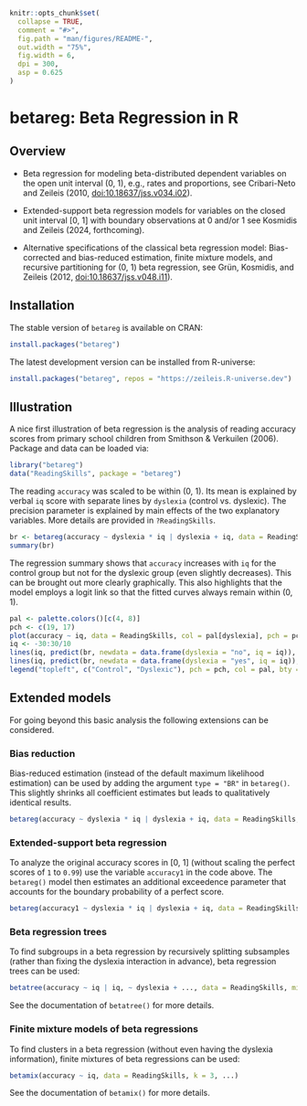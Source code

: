 <!-- README.md is generated from README.qmd via: quarto render README.qmd --to gfm -->

```r
knitr::opts_chunk$set(
  collapse = TRUE,
  comment = "#>",
  fig.path = "man/figures/README-",
  out.width = "75%",
  fig.width = 6,
  dpi = 300,
  asp = 0.625
)
```

# betareg: Beta Regression in R

## Overview

* Beta regression for modeling beta-distributed dependent variables on the open
  unit interval (0, 1), e.g., rates and proportions, see Cribari-Neto and Zeileis
  (2010, [doi:10.18637/jss.v034.i02](https://doi.org/10.18637/jss.v034.i02)).

* Extended-support beta regression models for variables on the closed unit
  interval [0, 1] with boundary observations at 0 and/or 1 see Kosmidis and
  Zeileis (2024, forthcoming).
  
* Alternative specifications of the classical beta regression model:
  Bias-corrected and bias-reduced estimation, finite mixture models, and
  recursive partitioning for (0, 1) beta regression, see Grün, Kosmidis, and
  Zeileis (2012, [doi:10.18637/jss.v048.i11](https://doi.org/10.18637/jss.v048.i11)).


## Installation

The stable version of `betareg` is available on CRAN:

``` r
install.packages("betareg")
```

The latest development version can be installed from R-universe:

``` r
install.packages("betareg", repos = "https://zeileis.R-universe.dev")
```


## Illustration

A nice first illustration of beta regression is the analysis of reading accuracy
scores from primary school children from Smithson & Verkuilen (2006). Package
and data can be loaded via:

```r
library("betareg")
data("ReadingSkills", package = "betareg")
```

The reading `accuracy` was scaled to be within (0, 1). Its mean is explained
by verbal `iq` score with separate lines by `dyslexia` (control vs. dyslexic).
The precision parameter is explained by main effects of the two explanatory
variables. More details are provided in `?ReadingSkills`.

```r
br <- betareg(accuracy ~ dyslexia * iq | dyslexia + iq, data = ReadingSkills)
summary(br)
```

The regression summary shows that `accuracy` increases with `iq` for the control
group but not for the dyslexic group (even slightly decreases). This can
be brought out more clearly graphically. This also highlights that the model
employs a logit link so that the fitted curves always remain within (0, 1).

```r
pal <- palette.colors()[c(4, 8)]
pch <- c(19, 17)
plot(accuracy ~ iq, data = ReadingSkills, col = pal[dyslexia], pch = pch[dyslexia])
iq <- -30:30/10
lines(iq, predict(br, newdata = data.frame(dyslexia = "no", iq = iq)), col = pal[1], lwd = 2)
lines(iq, predict(br, newdata = data.frame(dyslexia = "yes", iq = iq)), col = pal[2], lwd = 2)
legend("topleft", c("Control", "Dyslexic"), pch = pch, col = pal, bty = "n")
```


## Extended models

For going beyond this basic analysis the following extensions can be considered.


### Bias reduction

Bias-reduced estimation (instead of the default maximum likelihood estimation) can
be used by adding the argument `type = "BR"` in `betareg()`. This slightly
shrinks all coefficient estimates but leads to qualitatively identical results.  

```r
betareg(accuracy ~ dyslexia * iq | dyslexia + iq, data = ReadingSkills, type = "BR")
```


### Extended-support beta regression

To analyze the original accuracy scores in [0, 1] (without scaling the perfect
scores of `1` to `0.99`) use the variable `accuracy1`
in the code above. The `betareg()` model then estimates an additional exceedence
parameter that accounts for the boundary probability of a perfect score.  

```r
betareg(accuracy1 ~ dyslexia * iq | dyslexia + iq, data = ReadingSkills)
```


### Beta regression trees

To find subgroups in a beta regression by recursively splitting subsamples
(rather than fixing the dyslexia interaction in advance), beta regression trees
can be used:  

```r
betatree(accuracy ~ iq | iq, ~ dyslexia + ..., data = ReadingSkills, minsize = 10)
```

See the documentation of `betatree()` for more details.


### Finite mixture models of beta regressions

To find clusters in a beta regression (without even having the dyslexia information),
finite mixtures of beta regressions can be used:  

```r
betamix(accuracy ~ iq, data = ReadingSkills, k = 3, ...)
```

See the documentation of `betamix()` for more details.
